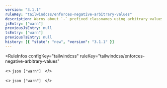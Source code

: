 ```yaml
---
version: "3.1.1"
ruleKey: "tailwindcss/enforces-negative-arbitrary-values"
description: Warns about `-` prefixed classnames using arbitrary values
jsEntry: ["warn"]
previousJsEntry: null
tsEntry: ["warn"]
previousTsEntry: null
history: [{ "state": "new", "version": "3.1.1" }]
---
```


<RuleInfos 
  configKey="tailwindcss" 
  ruleKey="tailwindcss/enforces-negative-arbitrary-values" 
>
  <>
    ```json
    ["warn"]
    ```
  </>

  <>
    ```json
    ["warn"]
    ```
  </>
</RuleInfos>
